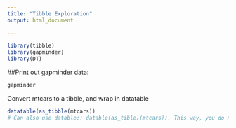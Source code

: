 ---
title: "Tibble Exploration"
output: html_document
    
---
```{r load, warning=FALSE, echo=FALSE}
library(tibble)
library(gapminder)
library(DT)
```
<!--This is a comment-->


##Print out gapminder data:
```{r}
gapminder
```

Convert mtcars to a tibble, and wrap in datatable


```{r}
datatable(as_tibble(mtcars))
# Can also use datable:: datable(as_tible)(mtcars)). This way, you do not need to load the package in the beginning and easier to read
```

